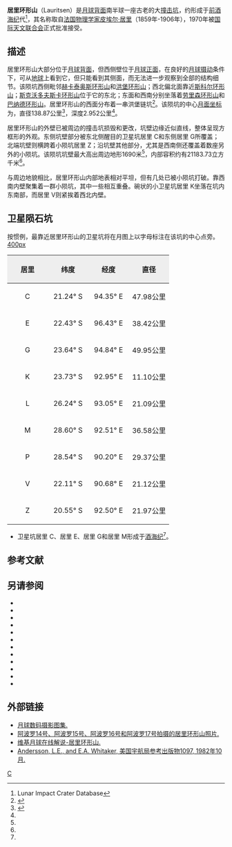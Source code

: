 {{lunar crater data |
 image=AS15-M-2636.jpg|
 caption=[[阿波罗15号|阿波罗15号]]拍摄的居里环形山|
 latitude=23.05|
 N_or_S=S|
 longitude=92.28|
 E_or_W=E|
 diameter=138.87公里|
 depth=2.952公里|
 colong=271|
 eponym=[[皮埃尔·居里|皮埃尔·居里]]}}
'''居里环形山'''（Lauritsen）是[[月球背面|月球背面]]南半球一座古老的大[[撞击坑|撞击坑]]，约形成于[[前酒海纪|前酒海纪]]代<ref name=LICD>Lunar Impact Crater Database</ref>，其名称取自[[法国|法国]][[物理学家|物理学家]][[皮埃尔·居里|皮埃尔·居里]]（1859年-1906年），1970年被[[国际天文联合会|国际天文联合会]]正式批准接受。

==描述==
居里环形山大部分位于[[月球背面|月球背面]]，但西侧壁位于[[月球正面|月球正面]]，在良好的[[天平动|月球摄动]]条件下，可从[[地球|地球]]上看到它，但只能看到其侧面，而无法进一步观察到全部的结构细节。该陨坑西侧毗邻[[赫卡泰奥斯环形山|赫卡泰奥斯环形山]]和[[洪堡环形山|洪堡环形山]]；西北偏北面靠近[[斯科尔环形山|斯科尔环形山]]；[[斯克沃多夫斯卡环形山|斯克沃多夫斯卡环形山]]位于它的东北；东面和西南分别坐落着[[劳里森环形山|劳里森环形山]]和[[巴纳德环形山|巴纳德环形山]]。居里环形山的西面分布着一串洪堡链坑<ref>{{Cite web |url=http://planetarynames.wr.usgs.gov/images/Lunar/lac_100_lo.pdf |title=.pdf Crater Curie on LAC-100 map |accessdate=2016-08-06 |archive-date=2012-05-05 |archive-url=https://www.webcitation.org/67RRmFmgW?url=http://planetarynames.wr.usgs.gov/images/Lunar/lac_100_lo.pdf |dead-url=no }}</ref>。该陨坑的中心[[月面坐标|月面坐标]]为{{Coord|23.05|S|92.28|E|globe:Moon|nogoogle=1|noosm=1}}，直径138.87公里<ref name="IAU">{{Cite web |url=http://planetarynames.wr.usgs.gov/Feature/1350 |title=Directory of the International Astronomical Union |accessdate=2016-08-06 |archive-date=2017-11-13 |archive-url=https://web.archive.org/web/20171113003336/https://planetarynames.wr.usgs.gov/Feature/1350 |dead-url=no }}</ref>，深度2.952公里<ref name="LICD"/>。

居里环形山的外壁已被周边的撞击坑损毁和更改，坑壁边缘近似直线，整体呈现方框形的外观。东侧坑壁部分被东北侧醒目的卫星坑居里 C和东侧居里 G所覆盖；北端坑壁则横跨着小陨坑居里 Z；沿坑壁其他部分，尤其是西南侧还覆盖着数座另外的小陨坑。该陨坑坑壁最大高出周边地形1690米<ref name="LICD"/>，内部容积约有21183.73立方千米<ref name="LICD"/>。

与周边地貌相比，居里环形山内部地表相对平坦，但有几处已被小陨坑打破。靠西南内壁聚集着一群小陨坑，其中一些相互重叠。碗状的小卫星坑居里 K坐落在坑内东南部，而居里 V则紧挨着西北内壁。

==卫星陨石坑==
按惯例，最靠近居里环形山的卫星坑将在月图上以字母标注在该坑的中心点旁。
[[image:Curie_sattelite_craters_map.jpg|400px]]

{| class="wikitable"
!width="25%" style="background:#eeeeee;" |居里
!width="25%" style="background:#eeeeee;" |纬度
!width="25%" style="background:#eeeeee;" |经度
!width="25%" style="background:#eeeeee;" |直径
|-
|align="center"|C
|align="center"|21.24° S
|align="center"|94.35° E
|align="center"|47.98公里
|-
|align="center"|E
|align="center"|22.43° S
|align="center"|96.43° E
|align="center"|38.42公里
|-
|align="center"|G
|align="center"|23.64° S
|align="center"|94.84° E
|align="center"|49.95公里
|-
|align="center"|K
|align="center"|23.73° S
|align="center"|92.95° E
|align="center"|11.10公里
|-
|align="center"|L
|align="center"|26.24° S
|align="center"|93.05° E
|align="center"|21.09公里
|-
|align="center"|M
|align="center"|28.60° S
|align="center"|92.51° E
|align="center"|36.58公里
|-
|align="center"|P
|align="center"|28.54° S
|align="center"|90.20° E
|align="center"|29.37公里
|-
|align="center"|V
|align="center"|22.11° S
|align="center"|90.68° E
|align="center"|21.12公里
|-
|align="center"|Z
|align="center"|20.55° S
|align="center"|92.50° E
|align="center"|21.97公里
|}{{clear}}
* 卫星坑居里 C、居里 E、居里 G和居里 M形成于[[酒海纪|酒海纪]]<ref name="LICD"/>。
==参考文献==
{{Reflist}}
==另请参阅==
{{refbegin}}
* {{cite book
  | last1 = Andersson
  | first1 = L. E.
  | last2 = Whitaker
  | first2 = E. A.
  | authorlink2 = Ewen Whitaker
  | date = 1982
  | title = [[NASA|NASA]] Catalogue of Lunar Nomenclature
  | publisher = NASA RP-1097
  | ref = harv
  }}
* {{cite web
  | last = Blue
  | first = Jennifer
  | date = July 25, 2007
  | title = Gazetteer of Planetary Nomenclature
  | publisher = [[United_States_Geological_Survey|USGS]]
  | url = http://planetarynames.wr.usgs.gov/
  | accessdate = 2007-08-05
  | ref = harv
  | archive-date = 2018-12-25
  | archive-url = https://web.archive.org/web/20181225170157/https://planetarynames.wr.usgs.gov/
  | dead-url = no
  }}
* {{cite book
  | last1 = Bussey
  | first1 = B.
  | authorlink1 = Ben Bussey
  | last2 = Spudis
  | first2 = P.
  | authorlink2 = Paul Spudis
  | date = 2004
  | title = The Clementine Atlas of the Moon
  | publisher = Cambridge University Press
  | location = New York
  | isbn = 978-0-521-81528-4
  | ref = harv
  }}
* {{cite book
  | last1 = Cocks
  | first1 = Elijah E.
  | last2 = Cocks
  | first2 = Josiah C.
  | date = 1995
  | title = Who's Who on the Moon: A Biographical Dictionary of Lunar Nomenclature
  | url = https://archive.org/details/isbn_9780936389271
  | publisher = Tudor Publishers
  | isbn = 978-0-936389-27-1
  | ref = harv
  }}
* {{cite web
  | last = McDowell
  | first = Jonathan
  | date = July 15, 2007
  | url = http://host.planet4589.org/astro/lunar/
  | title = Lunar Nomenclature
  | publisher = Jonathan's Space Report
  | accessdate = 2007-10-24
  | ref = harv
  | archive-date = 2018-12-25
  | archive-url = https://web.archive.org/web/20181225170156/http://host.planet4589.org/astro/lunar/
  | dead-url = no
  }}
* {{cite journal| last1 = Menzel| first1 = D. H.| last2 = Minnaert| first2 = M.| last3 = Levin| first3 = B.| last4 = Dollfus| first4 = A.| last5 = Bell| first5 = B.| title = Report on Lunar Nomenclature by the Working Group of Commission 17 of the IAU| doi = 10.1007/BF00171763| journal = Space Science Reviews| volume = 12| issue = 2| pages = 136–186| date = 1971| bibcode = 1971SSRv...12..136M| ref = harv}}
* {{cite book
  | first = Patrick
  | last = Moore
  | authorlink = Patrick Moore
  | date = 2001
  | title = On the Moon
  | url = https://archive.org/details/patrickmooreonmo00patr
  | publisher = Sterling Publishing Co.
  | isbn = 978-0-304-35469-6
  | ref = harv
  }}
* {{cite book
  | first = Fred W.
  | last = Price
  | date = 1988
  | title = The Moon Observer's Handbook
  | publisher = Cambridge University Press
  | isbn = 978-0-521-33500-3
  | ref = harv
  }}
* {{cite book
  | last = Rükl
  | first = Antonín
  | authorlink = Antonín Rükl
  | date = 1990
  | title = Atlas of the Moon
  | publisher = Kalmbach Books
  | isbn = 978-0-913135-17-4
  | ref = harv
  }}
* {{cite book
  | last = Webb
  | first = Rev. T. W.
  | authorlink = Thomas William Webb
  | date = 1962
  | title = Celestial Objects for Common Telescopes
  | url = https://archive.org/details/celestialobjects00webb
  | edition = 6th revised
  | publisher = Dover
  | isbn = 978-0-486-20917-3
  | ref = harv
  }}
* {{cite book
  | first = Ewen A.
  | last = Whitaker
  | authorlink = Ewen Whitaker
  | date = 1999
  | title = Mapping and Naming the Moon
  | publisher = Cambridge University Press
  | isbn = 978-0-521-62248-6
  | ref = harv
  }}
* {{cite book
  | first = Peter T.
  | last = Wlasuk
  | date = 2000
  | title = Observing the Moon
  | publisher = Springer
  | isbn = 978-1-85233-193-1
  | ref = harv
 }}
{{refend}}

==外部链接==
*[http://www.lpi.usra.edu/resources/lunar_orbiter/bin/srch_nam.shtml?Curie%7C0 月球数码摄影图集.] {{Wayback|url=http://www.lpi.usra.edu/resources/lunar_orbiter/bin/srch_nam.shtml?Curie%7C0 |date=20160304064843 }}
*[http://www.lpi.usra.edu/resources/apollo/search/feature/?feature=Curie 阿波罗14号、阿波罗15号、阿波罗16号和阿波罗17号拍摄的居里环形山照片.] {{Wayback|url=http://www.lpi.usra.edu/resources/apollo/search/feature/?feature=Curie |date=20160304064946 }}
*[http://the-moon.wikispaces.com/Curie 维基月球在线解说-居里环形山.] {{Wayback|url=http://the-moon.wikispaces.com/Curie |date=20180302055751 }}
*[http://planet4589.org/astro/lunar/RP-1097.pdf Andersson, L.E., and E.A. Whitaker, 美国宇航局参考出版物1097, 1982年10月.] {{Wayback|url=http://planet4589.org/astro/lunar/RP-1097.pdf |date=20141006125838 }}

[[Category:月球环形山|C]]
{{月球環形山 (C-F)}}